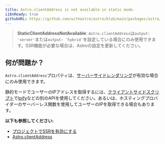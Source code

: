```yaml
---
title: Astro.clientAddress is not available in static mode.
i18nReady: true
githubURL: https://github.com/withastro/astro/blob/main/packages/astro/src/core/errors/errors-data.ts
---
```


> **StaticClientAddressNotAvailable**: `Astro.clientAddress`は`output: 'server'`または`output: 'hybrid'`を設定している場合にのみ使用できます。SSR機能が必要な場合は、Astroの設定を更新してください。

## 何が問題か？

`Astro.clientAddress`プロパティは、[サーバーサイドレンダリング](/ja/guides/on-demand-rendering/)が有効な場合にのみ使用できます。

静的モードでユーザーのIPアドレスを取得するには、[クライアントサイドスクリプト](/ja/guides/client-side-scripts/)で[Ipify](https://www.ipify.org/)などの別のAPIを使用してください。あるいは、ホスティングプロバイダーのサーバーレス関数を使用してユーザーのIPを取得できる場合もあります。

**以下も参照してください:**
-  [プロジェクトでSSRを有効にする](/ja/guides/on-demand-rendering/)
-  [Astro.clientAddress](/ja/reference/api-reference/#astroclientaddress)


